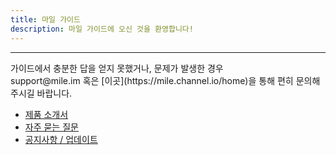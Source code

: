 ```yaml
---
title: 마일 가이드
description: 마일 가이드에 오신 것을 환영합니다!
---
```


---

<Note>
  가이드에서 충분한 답을 얻지 못했거나, 문제가 발생한 경우<br />support@mile.im 혹은 [이곳](https://mile.channel.io/home)을 통해 편히 문의해 주시길 바랍니다.
</Note>

-   <a href="https://mile.mintlify.app/product">제품 소개서</a>
-   <a href="https://mile.mintlify.app/question">자주 묻는 질문</a>
-   <a href="https://mile.mintlify.app/notice">공지사항 / 업데이트</a>

<br />